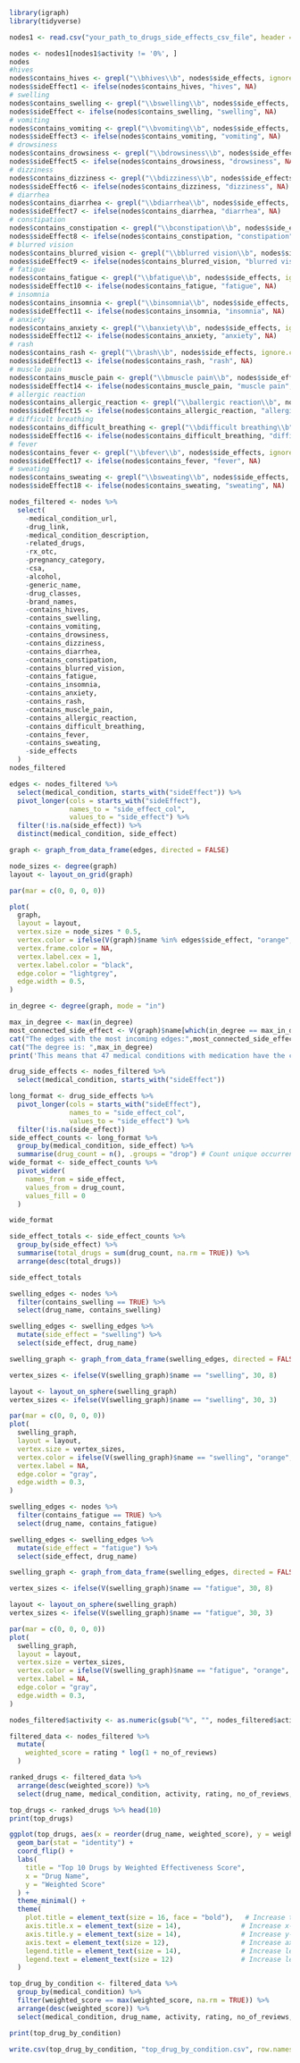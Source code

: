```{r}
library(igraph)
library(tidyverse)
```

```{r}
nodes1 <- read.csv("your_path_to_drugs_side_effects_csv_file", header = TRUE)

nodes <- nodes1[nodes1$activity != '0%', ]
nodes
#hives
nodes$contains_hives <- grepl("\\bhives\\b", nodes$side_effects, ignore.case = TRUE)
nodes$sideEffect1 <- ifelse(nodes$contains_hives, "hives", NA)
# swelling
nodes$contains_swelling <- grepl("\\bswelling\\b", nodes$side_effects, ignore.case = TRUE)
nodes$sideEffect <- ifelse(nodes$contains_swelling, "swelling", NA)
# vomiting
nodes$contains_vomiting <- grepl("\\bvomiting\\b", nodes$side_effects, ignore.case = TRUE)
nodes$sideEffect3 <- ifelse(nodes$contains_vomiting, "vomiting", NA)
# drowsiness
nodes$contains_drowsiness <- grepl("\\bdrowsiness\\b", nodes$side_effects, ignore.case = TRUE)
nodes$sideEffect5 <- ifelse(nodes$contains_drowsiness, "drowsiness", NA)
# dizziness
nodes$contains_dizziness <- grepl("\\bdizziness\\b", nodes$side_effects, ignore.case = TRUE)
nodes$sideEffect6 <- ifelse(nodes$contains_dizziness, "dizziness", NA)
# diarrhea
nodes$contains_diarrhea <- grepl("\\bdiarrhea\\b", nodes$side_effects, ignore.case = TRUE)
nodes$sideEffect7 <- ifelse(nodes$contains_diarrhea, "diarrhea", NA)
# constipation
nodes$contains_constipation <- grepl("\\bconstipation\\b", nodes$side_effects, ignore.case = TRUE)
nodes$sideEffect8 <- ifelse(nodes$contains_constipation, "constipation", NA)
# blurred vision
nodes$contains_blurred_vision <- grepl("\\bblurred vision\\b", nodes$side_effects, ignore.case = TRUE)
nodes$sideEffect9 <- ifelse(nodes$contains_blurred_vision, "blurred vision", NA)
# fatigue
nodes$contains_fatigue <- grepl("\\bfatigue\\b", nodes$side_effects, ignore.case = TRUE)
nodes$sideEffect10 <- ifelse(nodes$contains_fatigue, "fatigue", NA)
# insomnia
nodes$contains_insomnia <- grepl("\\binsomnia\\b", nodes$side_effects, ignore.case = TRUE)
nodes$sideEffect11 <- ifelse(nodes$contains_insomnia, "insomnia", NA)
# anxiety
nodes$contains_anxiety <- grepl("\\banxiety\\b", nodes$side_effects, ignore.case = TRUE)
nodes$sideEffect12 <- ifelse(nodes$contains_anxiety, "anxiety", NA)
# rash
nodes$contains_rash <- grepl("\\brash\\b", nodes$side_effects, ignore.case = TRUE)
nodes$sideEffect13 <- ifelse(nodes$contains_rash, "rash", NA)
# muscle pain
nodes$contains_muscle_pain <- grepl("\\bmuscle pain\\b", nodes$side_effects, ignore.case = TRUE)
nodes$sideEffect14 <- ifelse(nodes$contains_muscle_pain, "muscle pain", NA)
# allergic reaction
nodes$contains_allergic_reaction <- grepl("\\ballergic reaction\\b", nodes$side_effects, ignore.case = TRUE)
nodes$sideEffect15 <- ifelse(nodes$contains_allergic_reaction, "allergic reaction", NA)
# difficult breathing
nodes$contains_difficult_breathing <- grepl("\\bdifficult breathing\\b", nodes$side_effects, ignore.case = TRUE)
nodes$sideEffect16 <- ifelse(nodes$contains_difficult_breathing, "difficult breathing", NA)
# fever
nodes$contains_fever <- grepl("\\bfever\\b", nodes$side_effects, ignore.case = TRUE)
nodes$sideEffect17 <- ifelse(nodes$contains_fever, "fever", NA)
# sweating
nodes$contains_sweating <- grepl("\\bsweating\\b", nodes$side_effects, ignore.case = TRUE)
nodes$sideEffect18 <- ifelse(nodes$contains_sweating, "sweating", NA)
```

```{r}
nodes_filtered <- nodes %>%
  select(
    -medical_condition_url, 
    -drug_link, 
    -medical_condition_description, 
    -related_drugs, 
    -rx_otc, 
    -pregnancy_category, 
    -csa, 
    -alcohol, 
    -generic_name, 
    -drug_classes, 
    -brand_names,
    -contains_hives, 
    -contains_swelling, 
    -contains_vomiting,
    -contains_drowsiness,
    -contains_dizziness,
    -contains_diarrhea,
    -contains_constipation,
    -contains_blurred_vision,
    -contains_fatigue,
    -contains_insomnia,
    -contains_anxiety,
    -contains_rash,
    -contains_muscle_pain,
    -contains_allergic_reaction,
    -contains_difficult_breathing,
    -contains_fever,
    -contains_sweating, 
    -side_effects
  )
nodes_filtered
```

```{r}
edges <- nodes_filtered %>%
  select(medical_condition, starts_with("sideEffect")) %>% 
  pivot_longer(cols = starts_with("sideEffect"), 
               names_to = "side_effect_col", 
               values_to = "side_effect") %>%
  filter(!is.na(side_effect)) %>%
  distinct(medical_condition, side_effect) 

graph <- graph_from_data_frame(edges, directed = FALSE)

node_sizes <- degree(graph)
layout <- layout_on_grid(graph)

par(mar = c(0, 0, 0, 0))

plot(
  graph,
  layout = layout,     
  vertex.size = node_sizes * 0.5,       
  vertex.color = ifelse(V(graph)$name %in% edges$side_effect, "orange", "lightblue"),
  vertex.frame.color = NA,                
  vertex.label.cex = 1,                   
  vertex.label.color = "black",                 
  edge.color = "lightgrey",    
  edge.width = 0.5,           
)

```

```{r}
in_degree <- degree(graph, mode = "in")

max_in_degree <- max(in_degree)
most_connected_side_effect <- V(graph)$name[which(in_degree == max_in_degree)]
cat("The edges with the most incoming edges:",most_connected_side_effect,"\n") 
cat("The degree is: ",max_in_degree)
print('This means that 47 medical conditions with medication have the chance of giving you these side effects.')
```

```{r}
drug_side_effects <- nodes_filtered %>%
  select(medical_condition, starts_with("sideEffect"))

long_format <- drug_side_effects %>%
  pivot_longer(cols = starts_with("sideEffect"), 
               names_to = "side_effect_col", 
               values_to = "side_effect") %>%
  filter(!is.na(side_effect)) 
side_effect_counts <- long_format %>%
  group_by(medical_condition, side_effect) %>%
  summarise(drug_count = n(), .groups = "drop") # Count unique occurrences
wide_format <- side_effect_counts %>%
  pivot_wider(
    names_from = side_effect,  
    values_from = drug_count,  
    values_fill = 0            
  )

wide_format
```

```{r}
side_effect_totals <- side_effect_counts %>%
  group_by(side_effect) %>%
  summarise(total_drugs = sum(drug_count, na.rm = TRUE)) %>%
  arrange(desc(total_drugs))

side_effect_totals
```

```{r}
swelling_edges <- nodes %>%
  filter(contains_swelling == TRUE) %>%  
  select(drug_name, contains_swelling)    

swelling_edges <- swelling_edges %>%
  mutate(side_effect = "swelling") %>%
  select(side_effect, drug_name) 

swelling_graph <- graph_from_data_frame(swelling_edges, directed = FALSE)

vertex_sizes <- ifelse(V(swelling_graph)$name == "swelling", 30, 8)

layout <- layout_on_sphere(swelling_graph)
vertex_sizes <- ifelse(V(swelling_graph)$name == "swelling", 30, 3) 

par(mar = c(0, 0, 0, 0))
plot(
  swelling_graph,
  layout = layout,
  vertex.size = vertex_sizes,           
  vertex.color = ifelse(V(swelling_graph)$name == "swelling", "orange", "lightblue"),
  vertex.label = NA,                    
  edge.color = "gray",                 
  edge.width = 0.3,                     
)

```

```{r}
swelling_edges <- nodes %>%
  filter(contains_fatigue == TRUE) %>%  
  select(drug_name, contains_fatigue)      

swelling_edges <- swelling_edges %>%
  mutate(side_effect = "fatigue") %>%  
  select(side_effect, drug_name)            

swelling_graph <- graph_from_data_frame(swelling_edges, directed = FALSE)

vertex_sizes <- ifelse(V(swelling_graph)$name == "fatigue", 30, 8)

layout <- layout_on_sphere(swelling_graph)
vertex_sizes <- ifelse(V(swelling_graph)$name == "fatigue", 30, 3) 

par(mar = c(0, 0, 0, 0))
plot(
  swelling_graph,
  layout = layout,
  vertex.size = vertex_sizes,           
  vertex.color = ifelse(V(swelling_graph)$name == "fatigue", "orange", "lightblue"),
  vertex.label = NA,                    
  edge.color = "gray",                 
  edge.width = 0.3,                     
)
```

```{r}
nodes_filtered$activity <- as.numeric(gsub("%", "", nodes_filtered$activity))

filtered_data <- nodes_filtered %>%
  mutate(
    weighted_score = rating * log(1 + no_of_reviews)
  )

ranked_drugs <- filtered_data %>%
  arrange(desc(weighted_score)) %>%
  select(drug_name, medical_condition, activity, rating, no_of_reviews, weighted_score)

top_drugs <- ranked_drugs %>% head(10)
print(top_drugs)

ggplot(top_drugs, aes(x = reorder(drug_name, weighted_score), y = weighted_score, fill = medical_condition)) +
  geom_bar(stat = "identity") +
  coord_flip() +
  labs(
    title = "Top 10 Drugs by Weighted Effectiveness Score",
    x = "Drug Name",
    y = "Weighted Score"
  ) +
  theme_minimal() +
  theme(
    plot.title = element_text(size = 16, face = "bold"),   # Increase title size
    axis.title.x = element_text(size = 14),               # Increase x-axis label size
    axis.title.y = element_text(size = 14),               # Increase y-axis label size
    axis.text = element_text(size = 12),                  # Increase axis text size
    legend.title = element_text(size = 14),               # Increase legend title size
    legend.text = element_text(size = 12)                 # Increase legend text size
  )

```
```{r}
top_drug_by_condition <- filtered_data %>%
  group_by(medical_condition) %>%
  filter(weighted_score == max(weighted_score, na.rm = TRUE)) %>%
  arrange(desc(weighted_score)) %>%
  select(medical_condition, drug_name, activity, rating, no_of_reviews, weighted_score)

print(top_drug_by_condition)

write.csv(top_drug_by_condition, "top_drug_by_condition.csv", row.names = FALSE)
```
